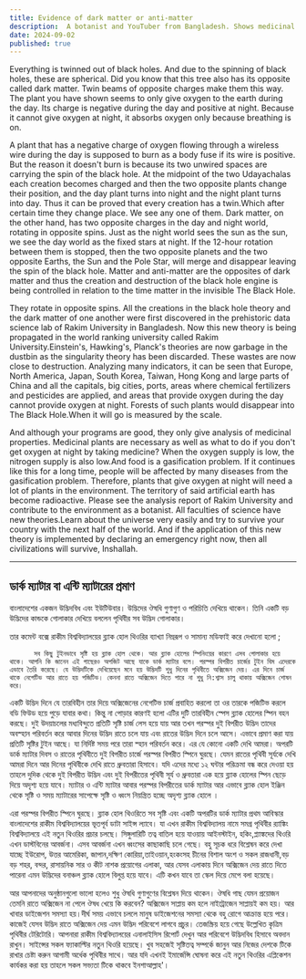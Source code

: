 ```yaml
---
title: Evidence of dark matter or anti-matter
description:  A botanist and YouTuber from Bangladesh. Shows medicinal properties and familiarity of plants. He showed the round stem of a large plant and said that all plants on earth are round. In his comment box, the explanation of the black hole theory of Rakim University is shown as follows and slightly modified;
date: 2024-09-02
published: true
---
```


Everything is twinned out of black holes. And due to the spinning of black holes, these are spherical. Did you know that this tree also has its opposite called dark matter. Twin beams of opposite charges make them this way. The plant you have shown seems to only give oxygen to the earth during the day. Its charge is negative during the day and positive at night. Because it cannot give oxygen at night, it absorbs oxygen only because breathing is on.

A plant that has a negative charge of oxygen flowing through a wireless wire during the day is supposed to burn as a body fuse if its wire is positive. But the reason it doesn't burn is because its two unwired spaces are carrying the spin of the black hole. At the midpoint of the two Udayachalas each creation becomes charged and then the two opposite plants change their position, and the day plant turns into night and the night plant turns into day. Thus it can be proved that every creation has a twin.Which after certain time they change place. We see any one of them. Dark matter, on the other hand, has two opposite charges in the day and night world, rotating in opposite spins. Just as the night world sees the sun as the sun, we see the day world as the fixed stars at night. If the 12-hour rotation between them is stopped, then the two opposite planets and the two opposite Earths, the Sun and the Pole Star, will merge and disappear leaving the spin of the black hole. Matter and anti-matter are the opposites of dark matter and thus the creation and destruction of the black hole engine is being controlled in relation to the time matter in the invisible The Black Hole.

They rotate in opposite spins. All the creations in the black hole theory and the dark matter of one another were first discovered in the prehistoric data science lab of Rakim University in Bangladesh. Now this new theory is being propagated in the world ranking university called Rakim University.Einstein's, Hawking's, Planck's theories are now garbage in the dustbin as the singularity theory has been discarded. These wastes are now close to destruction. Analyzing many indicators, it can be seen that Europe, North America, Japan, South Korea, Taiwan, Hong Kong and large parts of China and all the capitals, big cities, ports, areas where chemical fertilizers and pesticides are applied, and areas that provide oxygen during the day cannot provide oxygen at night. Forests of such plants would disappear into The Black Hole.When it will go is measured by the scale.

And although your programs are good, they only give analysis of medicinal properties. Medicinal plants are necessary as well as what to do if you don't get oxygen at night by taking medicine? When the oxygen supply is low, the nitrogen supply is also low.And food is a gasification problem. If it continues like this for a long time, people will be affected by many diseases from the gasification problem. Therefore, plants that give oxygen at night will need a lot of plants in the environment. The territory of said artificial earth has become radioactive.
Please see the analysis report of Rakim University and contribute to the environment as a botanist. All faculties of science have new theories.Learn about the universe very easily and try to survive your country with the next half of the world.
And if the application of this new theory is implemented by declaring an emergency right now, then all civilizations will survive, Inshallah.

---

## ডার্ক ম‍্যাটার বা এন্টি ম‍্যাটারের প্রমাণ

 বাংলাদেশের একজন উদ্ভিদবিধ এবং ইউটিউবার। উদ্ভিদের ঔষধি গুণাগুণ ও পরিচিতি দেখিয়ে থাকেন। তিনি একটি বড় উদ্ভিদের কান্ডকে গোলাকার দেখিয়ে বললেন পৃথিবীর সব উদ্ভিদ গোলাকার।

তার কমেন্ট বক্সে রাকীম বিশ্ববিদ্যালয়ের ব্ল‍্যাক হোল থিওরির ব‍্যাখ‍্যা নিম্নরূপ ও সামান‍্য মডিফাই করে দেখানো হলো ;

          সব কিছু টুইনভাবে সৃষ্টি হয় ব্ল‍্যাক হোল থেকে। আর ব্ল‍্যাক হোলের স্পিনিংয়ের কারণে এসব গোলাকার হয়ে থাকে। আপনি কি জানেন এই গাছেরও অপজিট আছে যাকে ডার্ক ম‍্যাটার বলে। পরস্পর বিপরীত চার্জের টুইন বিম এদেরকে এভাবে তৈরি করেছে। যে উদ্ভিদটিকে দেখিয়েছেন মনে হয় উদ্ভিদটি শুধু দিনের পৃথিবীতে অক্সিজেন দেয়। এর দিনে চার্জ থাকে নেগেটিভ আর রাতে হয় পজিটিভ। কেননা রাতে অক্সিজেন দিতে ‍পারে না শুধু নি:শ্বাস চালু থাকায় অক্সিজেন শোষন করে।

একটি উদ্ভিদ দিনে যে তারবিহীন তার দিয়ে অক্সিজেনের নেগেটিভ চার্জ প্রবাহিত করলো তা ওর তারকে পজিটিভ করলে বডি ফিউড হয়ে পুড়ে যাবার কথা। কিন্তু না পোড়ার কারণই হলো এটির দুটি তারবিহীন স্পেস ব্ল‍্যাক হোলের স্পিন বহন করছে। দুই উদয়াচলের মধ‍্যবিন্দুতে প্রতিটি সৃষ্টি চার্জ লেস হয়ে যায় আর তখন পরস্পর দুই বিপরীত উদ্ভিদ তাদের অবস্হান পরিবর্তন করে আবার দিনের উদ্ভিদ রাতে চলে যায় এবং রাতের উদ্ভিদ দিনে চলে আসে। এভাবে প্রমাণ করা যায় প্রতিটি সৃষ্টির টুইন আছে। যা নির্দিষ্ট সময় পরে তারা স্হান পরিবর্তন করে। এর যে কোনো একটি দেখি আমরা। অপরটি ডার্ক ম‍্যাটার দিবস ও রাতের পৃথিবীতে দুই বিপরীত চার্জে পরস্পর বিপরীত স্পিনে ঘুরছে। যেমন রাতের পৃথিবী সূর্যকে দেখি আমরা দিনে আর দিনের পৃথিবীকে দেখি রাতে ধ্রুবতারা হিসাবে। যদি এদের মধ‍্যে ১২ ঘন্টার পরিক্রমা বন্ধ করে দেওয়া হয় তাহলে দুদিক থেকে দুই বিপরীত উদ্ভিদ এবং দুই বিপরীতের পৃথিবী সূর্য ও  ধ্রুবতারা এক হয়ে ব্ল‍্যাক হোলের স্পিন ছেড়ে দিয়ে অদৃশ‍্য হয়ে যাবে। ম‍্যাটার ও এন্টি ম‍্যাটার আবার পরস্পর বিপরীতের ডার্ক ম‍্যাটার আর এভাবে ব্ল‍্যাক হোল ইঞ্জিন থেকে সৃষ্টি ও সময় ম‍্যাটারের সাপেক্ষে সৃষ্টি ও ধ্বংস নিয়ন্ত্রিত হচ্ছে অদৃশ‍্য ব্ল‍্যাক হোলে  ।

এরা পরস্পর বিপরীত স্পিনে ঘুরছে। ব্ল‍্যাক হোল থিওরিতে সব সৃষ্টি এবং একটি অপরটির ডার্ক ম‍্যাটার প্রথম আবিস্কার বাংলাদেশের রাকীম বিশ্ববিদ্যালয়ের ভূতপূর্ব ডাটা সাইন্স ল‍্যাবে। যা এখন রাকীম বিশ্ববিদ্যালয় নামে সমগ্র পৃথিবীর র‍্যাঙ্কিং বিশ্ববিদ্যালয়ে এই নতুন থিওরির প্রচার চলছে। সিঙ্গুলারিটি তত্ব বাতিল হয়ে যাওয়ায় আইনস্টাইন, হকিং,প্ল‍্যাঙ্কদের থিওরি এখন ডাস্টবিনের আবর্জনা। এসব আবর্জনা এখন ধ্বংসের কাছাকাছি চলে গেছে। বহু সূচক ধরে বিশ্লেষন করে দেখা যাচ্ছে ইউরোপ, উত্তর আমেরিকা, জাপান,দক্ষিণ কোরিয়া,তাইওয়ান,হংকংসহ চীনের বিশাল অংশ ও সকল রাজধানী,বড় বড় শহর, বন্দর, রাসায়নিক সার ও কীট নাশক প্রয়োগের এলাকা, আর যেসব এলাকায় দিনে অক্সিজেন দেয় রাতে দিতে পারেনা এমন উদ্ভিদের বনাঞ্চল ব্ল‍্যাক হোলে বিলুপ্ত হয়ে যাবে। এটি কখন যাবে তা স্কেল দিয়ে মেপে বলা হয়েছে।

আর আপনাদের অনুষ্ঠানগুলো ভালো হলেও শুধু ঔষধি গুণাগুণের বিশ্লেষন দিয়ে থাকেন। ঔষধি গাছ যেমন প্রয়োজন তেমনি রাতে অক্সিজেন না পেলে ঔষধ খেয়ে কি করবেন? অক্সিজেন সাপ্লায় কম হলে নাইট্রোজেন সাপ্লায়ই কম হয়। আর খাবার ডাইজেশন সমস‍্যা হয়।দীর্ঘ সময় এভাবে চললে মানুষ ডাইজেশনের সমস‍্যা থেকে বহু রোগে আক্রান্ত হয়ে পরে।কাজেই যেসব উদ্ভিদ রাতে অক্সিজেন দেয় এমন উদ্ভিদ পরিবেশে লাগবে প্রচুর। তেজস্ক্রিয় হয়ে গেছে উল্লেখিত কৃত্রিম পৃথিবীর টেরিটোরি।
আপনারা রাকীম বিশ্ববিদ্যালয়ের এনালাইসিস রিপোর্ট দেখুন আর পরিবেশে উদ্ভিদবিধ হিসাবে অবদান রাখুন। সাইন্সের সকল ফ‍্যাকাল্টির নতুন থিওরি হয়েছে। খুব সহজেই সৃষ্টিতত্ব সম্পর্কে জানুন আর নিজের দেশকে টিকে রাখার চেষ্টা করুন আগামী অর্ধেক পৃথিবীর সাথে।
আর যদি এখনই ইমার্জেন্সি ঘোষনা করে এই নতুন থিওরির এপ্লিকেশন কার্যকর করা হয় তাহলে সকল সভ‍্যতা টিকে থাকবে ইনশাআল্লাহ'।
